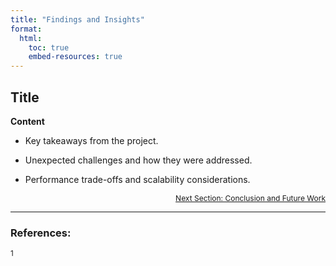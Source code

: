 ```yaml
---
title: "Findings and Insights"
format:
  html:
    toc: true
    embed-resources: true
---
```


## Title
**Content**

- Key takeaways from the project.

- Unexpected challenges and how they were addressed.
 
- Performance trade-offs and scalability considerations.

<!-- Reference to next section -->
<div style="text-align: right; font-size: 12px;">
  <a href="2_data.html">Next Section: Conclusion and Future Work</a>
</div>

---

### References:

${^1}$
